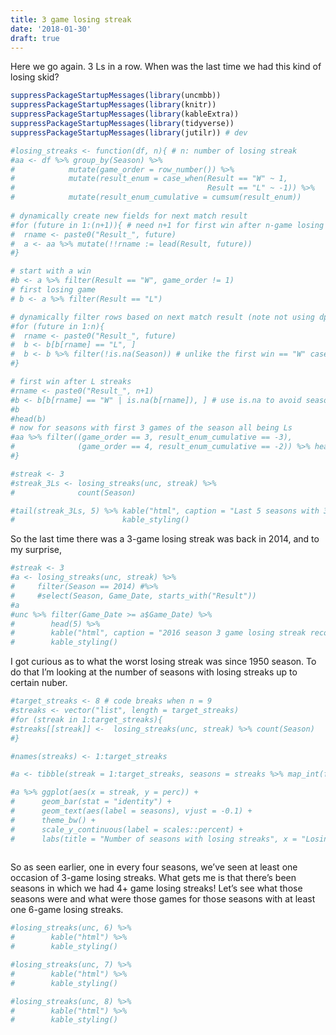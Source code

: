 ```yaml
---
title: 3 game losing streak
date: '2018-01-30'
draft: true
---
```


Here we go again. 3 Ls in a row. When was the last time we had this kind of losing skid? 

```r
suppressPackageStartupMessages(library(uncmbb))
suppressPackageStartupMessages(library(knitr))
suppressPackageStartupMessages(library(kableExtra))
suppressPackageStartupMessages(library(tidyverse))
suppressPackageStartupMessages(library(jutilr)) # dev

#losing_streaks <- function(df, n){ # n: number of losing streak
#aa <- df %>% group_by(Season) %>%
#            mutate(game_order = row_number()) %>%
#            mutate(result_enum = case_when(Result == "W" ~ 1,
#                                           Result == "L" ~ -1)) %>%
#            mutate(result_enum_cumulative = cumsum(result_enum))
           
# dynamically create new fields for next match result
#for (future in 1:(n+1)){ # need n+1 for first win after n-game losing streak
#  rname <- paste0("Result_", future) 
#  a <- aa %>% mutate(!!rname := lead(Result, future))
#}

# start with a win
#b <- a %>% filter(Result == "W", game_order != 1)
# first losing game
# b <- a %>% filter(Result == "L")

# dynamically filter rows based on next match result (note not using dplyr::filter)
#for (future in 1:n){
#  rname <- paste0("Result_", future)
#  b <- b[b[rname] == "L", ]
#  b <- b %>% filter(!is.na(Season)) # unlike the first win == "W" case, need to make sure all three #results are "L"
#}

# first win after L streaks
#rname <- paste0("Result_", n+1)
#b <- b[b[rname] == "W" | is.na(b[rname]), ] # use is.na to avoid season's last game 
#b
#head(b)
# now for seasons with first 3 games of the season all being Ls
#aa %>% filter((game_order == 3, result_enum_cumulative == -3), 
#              (game_order == 4, result_enum_cumulative == -2)) %>% head
#}

#streak <- 3
#streak_3Ls <- losing_streaks(unc, streak) %>%
#              count(Season)

#tail(streak_3Ls, 5) %>% kable("html", caption = "Last 5 seasons with 3 game losing streaks") %>%
#                        kable_styling()
```

So the last time there was a 3-game losing streak was back in 2014, and to my surprise,  

```r
#streak <- 3
#a <- losing_streaks(unc, streak) %>% 
#     filter(Season == 2014) #%>%
#     #select(Season, Game_Date, starts_with("Result"))
#a
#unc %>% filter(Game_Date >= a$Game_Date) %>%
#        head(5) %>%
#        kable("html", caption = "2016 season 3 game losing streak records") %>%
#        kable_styling()
```

I got curious as to what the worst losing streak was since 1950 season. To do that I'm looking at the number of seasons with losing streaks up to certain nuber. 

```r
#target_streaks <- 8 # code breaks when n = 9
#streaks <- vector("list", length = target_streaks)
#for (streak in 1:target_streaks){
#streaks[[streak]] <-  losing_streaks(unc, streak) %>% count(Season)
#}

#names(streaks) <- 1:target_streaks

#a <- tibble(streak = 1:target_streaks, seasons = streaks %>% map_int(function(x) nrow(x)), perc = round(seasons/67, 2)) 

#a %>% ggplot(aes(x = streak, y = perc)) +
#      geom_bar(stat = "identity") +
#      geom_text(aes(label = seasons), vjust = -0.1) +
#      theme_bw() +
#      scale_y_continuous(label = scales::percent) +
#      labs(title = "Number of seasons with losing streaks", x = "Losing streak", y = "Number of seasons")
            
```

So as seen earlier, one in every four seasons, we've seen at least one occasion of 3-game losing streaks. What gets me is that there's been seasons in which we had 4+ game losing streaks! Let's see what those seasons were and what were those games for those seasons with at least one 6-game losing streaks. 

```r
#losing_streaks(unc, 6) %>%
#        kable("html") %>%
#        kable_styling()

#losing_streaks(unc, 7) %>%
#        kable("html") %>%
#        kable_styling()

#losing_streaks(unc, 8) %>%
#        kable("html") %>%
#        kable_styling()
```
